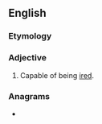 ==English==

===Etymology===
{{suffix|en|ire|able}}

===Adjective===
{{en-adj}}

# Capable of being [[ire]]d.

===Anagrams===
* {{anagrams|en|a=abeilr|Barile|Bel Air|Belair|Blaire|Labrie|Raible|bailer|librae|rebail}}